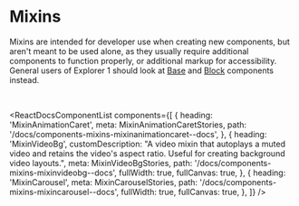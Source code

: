 
<Meta title="Components/Mixins/Overview" />

# Mixins

Mixins are intended for developer use when creating new components, but aren't meant to be used alone, as they usually require additional components to function properly, or additional markup for accessibility. General users of Explorer 1 should look at [Base](?path=/docs/components-base-overview--docs) and [Block](?path=/docs/components-blocks-overview--docs) components instead.

<br />

<ReactDocsComponentList
  components={[
    {
      heading: 'MixinAnimationCaret',
      meta: MixinAnimationCaretStories,
      path: '/docs/components-mixins-mixinanimationcaret--docs',
    },
    {
      heading: 'MixinVideoBg',
      customDescription:
        "A video mixin that autoplays a muted video and retains the video's aspect ratio. Useful for creating background video layouts.",
      meta: MixinVideoBgStories,
      path: '/docs/components-mixins-mixinvideobg--docs',
      fullWidth: true,
      fullCanvas: true,
    },
    {
      heading: 'MixinCarousel',
      meta: MixinCarouselStories,
      path: '/docs/components-mixins-mixincarousel--docs',
      fullWidth: true,
      fullCanvas: true,
    },
  ]}
/>
